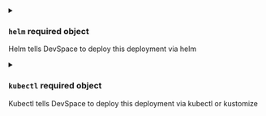 

<PartialNamespace />


<PartialUpdateImageTags />



<details className="config-field" data-expandable="true">
<summary>

### `helm` <span class="config-field-required" data-required="false">required</span> <span class="config-field-type">object</span> <span class="config-field-default"></span>

Helm tells DevSpace to deploy this deployment via helm

</summary>

<PartialHelm />


</details>



<details className="config-field" data-expandable="true">
<summary>

### `kubectl` <span class="config-field-required" data-required="false">required</span> <span class="config-field-type">object</span> <span class="config-field-default"></span>

Kubectl tells DevSpace to deploy this deployment via kubectl or kustomize

</summary>

<PartialKubectl />


</details>
